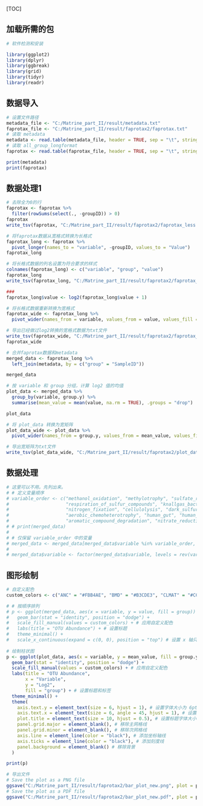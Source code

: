 [TOC]


## 加载所需的包
```{r}
# 软件检测和安装

library(ggplot2)
library(dplyr)
library(ggbreak)
library(grid) 
library(tidyr)
library(readr)

```

## 数据导入
```{r}
# 设置文件路径
metadata_file <- "C:/Matrine_part_II/result/metadata.txt"
faprotax_file <- "C:/Matrine_part_II/result/faprotax2/faprotax.txt"
# 读取 metadata 
metadata <- read.table(metadata_file, header = TRUE, sep = "\t", stringsAsFactors = FALSE)
# 读取 all_group_longformat
faprotax <- read.table(faprotax_file, header = TRUE, sep = "\t", stringsAsFactors = FALSE)

print(metadata)
print(faprotax)

```    

## 数据处理1
```{r}
# 去除全为0的行
faprotax <- faprotax %>%
  filter(rowSums(select(., -groupID)) > 0)
faprotax
write_tsv(faprotax, "C:/Matrine_part_II/result/faprotax2/faprotax_less.txt")

# 将faprotax数据从宽格式转换为长格式
faprotax_long <- faprotax %>%
  pivot_longer(names_to = "variable", -groupID, values_to = "Value")
faprotax_long

# 将长格式数据的列名设置为符合要求的样式
colnames(faprotax_long) <- c("variable", "group", "value")
faprotax_long
write_tsv(faprotax_long, "C:/Matrine_part_II/result/faprotax2/faprotax_long.txt")

###
faprotax_long$value <- log2(faprotax_long$value + 1)

# 将长格式数据重新转换为宽格式
faprotax_wide <- faprotax_long %>%
  pivot_wider(names_from = variable, values_from = value, values_fill = 0)

# 导出已经做过log2转换的宽格式数据为txt文件
write_tsv(faprotax_wide, "C:/Matrine_part_II/result/faprotax2/faprotax_wide_log2.txt")
faprotax_wide

# 合并faprotax数据和metadata
merged_data <- faprotax_long %>%
  left_join(metadata, by = c("group" = "SampleID"))

merged_data

# 按 variable 和 group 分组，计算 log2 值的均值
plot_data <- merged_data %>%
  group_by(variable, group.y) %>%
  summarise(mean_value = mean(value, na.rm = TRUE), .groups = "drop")

plot_data

# 将 plot_data 转换为宽矩阵
plot_data_wide <- plot_data %>%
  pivot_wider(names_from = group.y, values_from = mean_value, values_fill = 0)

# 导出宽矩阵为txt文件
write_tsv(plot_data_wide, "C:/Matrine_part_II/result/faprotax2/plot_data_wide.txt")

```    



## 数据处理
```{r}

# 这里可以不用。先列出来。
# # 定义变量顺序
# variable_order <- c("methanol_oxidation", "methylotrophy", "sulfate_respiration", "sulfur_respiration",
#                     "respiration_of_sulfur_compounds", "knallgas_bacteria", "dark_hydrogen_oxidation",
#                     "nitrogen_fixation", "cellulolysis", "dark_sulfur_oxidation", "dark_oxidation_of_sulfur_compounds", "fermentation",
#                     "aerobic_chemoheterotrophy", "human_gut", "human_associated", "mammal_gut", "animal_parasites_or_symbionts",
#                     "aromatic_compound_degradation", "nitrate_reduction", "ureolysis", "reductive_acetogenesis", "chemoheterotrophy")
# # print(merged_data)
# 
# # 仅保留 variable_order 中的变量
# merged_data <- merged_data[merged_data$variable %in% variable_order, ]
# 
# merged_data$variable <- factor(merged_data$variable, levels = rev(variable_order)) # 逆转顺序以确保从上到下的顺序
```    

## 图形绘制
```{r}
# 自定义配色
custom_colors <- c("ANC" = "#FBB4AE", "BMD" = "#B3CDE3", "CLMAT" = "#CCEBC5", "DHMAT" = "#EBE8C3")

# # 按顺序排列
# p <- ggplot(merged_data, aes(x = variable, y = value, fill = group)) +
#   geom_bar(stat = "identity", position = "dodge") +
#   scale_fill_manual(values = custom_colors) + # 应用自定义配色
#   labs(title = "OTU Abundance") + # 设置标题
#   theme_minimal() +
#   scale_x_continuous(expand = c(0, 0), position = "top") # 设置 x 轴只在顶部展示
  
# 绘制柱状图
p <- ggplot(plot_data, aes(x = variable, y = mean_value, fill = group.y)) +
  geom_bar(stat = "identity", position = "dodge") +
  scale_fill_manual(values = custom_colors) + # 应用自定义配色
  labs(title = "OTU Abundance",
       x = "Variable",
       y = "Log2",
       fill = "group") + # 设置标题和标签
  theme_minimal() +
  theme(
    axis.text.y = element_text(size = 6, hjust = 1), # 设置字体大小为 6pt
    axis.text.x = element_text(size = 6, angle = 45, hjust = 1), # 设置字体大小为 6pt，旋转标签
    plot.title = element_text(size = 10, hjust = 0.5), # 设置标题字体大小并居中
    panel.grid.major = element_blank(), # 移除主网格线
    panel.grid.minor = element_blank(), # 移除次网格线
    axis.line = element_line(color = "black"), # 添加坐标轴线
    axis.ticks = element_line(color = "black"), # 添加刻度线
    panel.background = element_blank() # 移除背景
  )

print(p)

# 导出文件
# Save the plot as a PNG file
ggsave("C:/Matrine_part_II/result/faprotax2/bar_plot_new.png", plot = p, width = 12, height = 5)
# Save the plot as a PDF file
ggsave("C:/Matrine_part_II/result/faprotax2/bar_plot_new.pdf", plot = p, width = 12, height = 5)


```    
 
 
 
 

 
 
 
 
 
 
 

 
 
 
 
 
 
 
 
 
 
 
 
 
 
 
 
 
 
 
 
 
 